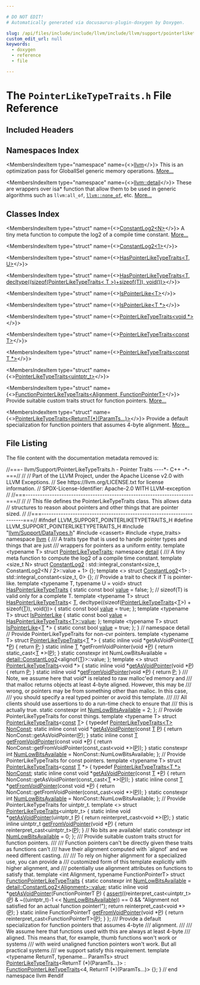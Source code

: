 ```yaml
---

# DO NOT EDIT!
# Automatically generated via docusaurus-plugin-doxygen by Doxygen.

slug: /api/files/include/include/llvm/include/llvm/support/pointerliketypetraits-h
custom_edit_url: null
keywords:
  - doxygen
  - reference
  - file

---
```





# The `PointerLikeTypeTraits.h` File Reference

<DoxygenPage pluginConfig={pluginConfig}>



## Included Headers

<IncludesList>
<IncludesListItem
  filePath="llvm/Support/DataTypes.h"
  permalink="/docs/api/files/include/include/llvm/include/llvm/support/datatypes-h"
  isLocal="true" />
<IncludesListItem
  filePath="cassert"
  permalink=""
  isLocal="false" />
<IncludesListItem
  filePath="type_traits"
  permalink=""
  isLocal="false" />
</IncludesList>

## Namespaces Index

<MembersIndex>

<MembersIndexItem
  type="namespace"
  name={<><a href="/docs/api/namespaces/llvm">llvm</a></>}>
This is an optimization pass for GlobalISel generic memory operations. <a href="/docs/api/namespaces/llvm/#details">More...</a>
</MembersIndexItem>

<MembersIndexItem
  type="namespace"
  name={<><a href="/docs/api/namespaces/llvm/detail">llvm::detail</a></>}>
These are wrappers over isa&#42; function that allow them to be used in generic algorithms such as <code>llvm:all&#95;of</code>, <code><a href="/docs/api/namespaces/llvm/#a7dc3069afa2ce5ea62ac2eb183e51c00">llvm::none&#95;of</a></code>, etc. <a href="/docs/api/namespaces/llvm/detail/#details">More...</a>
</MembersIndexItem>

</MembersIndex>

## Classes Index

<MembersIndex>

<MembersIndexItem
  type="struct"
  name={<><a href="/docs/api/structs/llvm/detail/constantlog2">ConstantLog2&lt;N&gt;</a></>}>
A tiny meta function to compute the log2 of a compile time constant. <a href="/docs/api/structs/llvm/detail/constantlog2/#details">More...</a>
</MembersIndexItem>

<MembersIndexItem
  type="struct"
  name={<><a href="/docs/api/structs/llvm/detail/constantlog2-3ca96e7e93740011919a0167fcb48bff">ConstantLog2&lt;1&gt;</a></>}>
</MembersIndexItem>

<MembersIndexItem
  type="struct"
  name={<><a href="/docs/api/structs/llvm/detail/haspointerliketypetraits">HasPointerLikeTypeTraits&lt;T, U&gt;</a></>}>
</MembersIndexItem>

<MembersIndexItem
  type="struct"
  name={<><a href="/docs/api/structs/llvm/detail/haspointerliketypetraits-78744ee905de12acdbd8d3ecf862b959">HasPointerLikeTypeTraits&lt;T, decltype((sizeof(PointerLikeTypeTraits&lt; T &gt;)+sizeof(T)), void())&gt;</a></>}>
</MembersIndexItem>

<MembersIndexItem
  type="struct"
  name={<><a href="/docs/api/structs/llvm/detail/ispointerlike">IsPointerLike&lt;T&gt;</a></>}>
</MembersIndexItem>

<MembersIndexItem
  type="struct"
  name={<><a href="/docs/api/structs/llvm/detail/ispointerlike-a02cb18a8810d5e02d244323d3975328">IsPointerLike&lt;T *&gt;</a></>}>
</MembersIndexItem>

<MembersIndexItem
  type="class"
  name="llvm::PointerLikeTypeTraits&lt; T * &gt;">
</MembersIndexItem>

<MembersIndexItem
  type="struct"
  name={<><a href="/docs/api/structs/llvm/pointerliketypetraits-b09efd7701e511f6cdfa719094e47819">PointerLikeTypeTraits&lt;void *&gt;</a></>}>
</MembersIndexItem>

<MembersIndexItem
  type="struct"
  name={<><a href="/docs/api/structs/llvm/pointerliketypetraits-1b62896d0ae34fe34d98a024d6ed95b3">PointerLikeTypeTraits&lt;const T&gt;</a></>}>
</MembersIndexItem>

<MembersIndexItem
  type="struct"
  name={<><a href="/docs/api/structs/llvm/pointerliketypetraits-ae636e9d374ae1cda83d0d0e556f735e">PointerLikeTypeTraits&lt;const T *&gt;</a></>}>
</MembersIndexItem>

<MembersIndexItem
  type="struct"
  name={<><a href="/docs/api/structs/llvm/pointerliketypetraits-45e3dd3037422cbe6875c07935cc6c23">PointerLikeTypeTraits&lt;uintptr_t&gt;</a></>}>
</MembersIndexItem>

<MembersIndexItem
  type="struct"
  name={<><a href="/docs/api/structs/llvm/functionpointerliketypetraits">FunctionPointerLikeTypeTraits&lt;Alignment, FunctionPointerT&gt;</a></>}>
Provide suitable custom traits struct for function pointers. <a href="/docs/api/structs/llvm/functionpointerliketypetraits/#details">More...</a>
</MembersIndexItem>

<MembersIndexItem
  type="struct"
  name={<><a href="/docs/api/structs/llvm/pointerliketypetraits-453c56941a508fa3befd79442e5b3c4b">PointerLikeTypeTraits&lt;ReturnT(*)(ParamTs...)&gt;</a></>}>
Provide a default specialization for function pointers that assumes 4-byte alignment. <a href="/docs/api/structs/llvm/pointerliketypetraits-453c56941a508fa3befd79442e5b3c4b/#details">More...</a>
</MembersIndexItem>

</MembersIndex>


## File Listing

The file content with the documentation metadata removed is:

<ProgramListing>

<Link id="l00001" /><CodeLine lineNumber="1"><span class="doxyHighlightComment">//===- llvm/Support/PointerLikeTypeTraits.h - Pointer Traits ----&#42;- C++ -&#42;-===//</span></CodeLine>
<Link id="l00002" /><CodeLine lineNumber="2"><span class="doxyHighlightComment">//</span></CodeLine>
<Link id="l00003" /><CodeLine lineNumber="3"><span class="doxyHighlightComment">// Part of the LLVM Project, under the Apache License v2.0 with LLVM Exceptions.</span></CodeLine>
<Link id="l00004" /><CodeLine lineNumber="4"><span class="doxyHighlightComment">// See https://llvm.org/LICENSE.txt for license information.</span></CodeLine>
<Link id="l00005" /><CodeLine lineNumber="5"><span class="doxyHighlightComment">// SPDX-License-Identifier: Apache-2.0 WITH LLVM-exception</span></CodeLine>
<Link id="l00006" /><CodeLine lineNumber="6"><span class="doxyHighlightComment">//</span></CodeLine>
<Link id="l00007" /><CodeLine lineNumber="7"><span class="doxyHighlightComment">//===----------------------------------------------------------------------===//</span></CodeLine>
<Link id="l00008" /><CodeLine lineNumber="8"><span class="doxyHighlightComment">//</span></CodeLine>
<Link id="l00009" /><CodeLine lineNumber="9"><span class="doxyHighlightComment">// This file defines the PointerLikeTypeTraits class.  This allows data</span></CodeLine>
<Link id="l00010" /><CodeLine lineNumber="10"><span class="doxyHighlightComment">// structures to reason about pointers and other things that are pointer sized.</span></CodeLine>
<Link id="l00011" /><CodeLine lineNumber="11"><span class="doxyHighlightComment">//</span></CodeLine>
<Link id="l00012" /><CodeLine lineNumber="12"><span class="doxyHighlightComment">//===----------------------------------------------------------------------===//</span></CodeLine>
<Link id="l00013" /><CodeLine lineNumber="13"></CodeLine>
<Link id="l00014" /><CodeLine lineNumber="14"><span class="doxyHighlightPreprocessor">#ifndef LLVM&#95;SUPPORT&#95;POINTERLIKETYPETRAITS&#95;H</span></CodeLine>
<Link id="l00015" /><CodeLine lineNumber="15"><span class="doxyHighlightPreprocessor">#define LLVM&#95;SUPPORT&#95;POINTERLIKETYPETRAITS&#95;H</span></CodeLine>
<Link id="l00016" /><CodeLine lineNumber="16"></CodeLine>
<Link id="l00017" /><CodeLine lineNumber="17"><span class="doxyHighlightPreprocessor">#include &quot;<a href="/docs/api/files/include/include/llvm/include/llvm/support/datatypes-h">llvm/Support/DataTypes.h</a>&quot;</span></CodeLine>
<Link id="l00018" /><CodeLine lineNumber="18"><span class="doxyHighlightPreprocessor">#include &lt;cassert&gt;</span></CodeLine>
<Link id="l00019" /><CodeLine lineNumber="19"><span class="doxyHighlightPreprocessor">#include &lt;type&#95;traits&gt;</span></CodeLine>
<Link id="l00020" /><CodeLine lineNumber="20"></CodeLine>
<Link id="l00021" /><CodeLine lineNumber="21"><span class="doxyHighlightKeyword">namespace </span><span class="doxyHighlight"><a href="/docs/api/namespaces/llvm">llvm</a> &#123;</span></CodeLine>
<Link id="l00022" /><CodeLine lineNumber="22"></CodeLine>
<Link id="l00023" /><CodeLine lineNumber="23"><span class="doxyHighlightComment">/// A traits type that is used to handle pointer types and things that are just</span></CodeLine>
<Link id="l00024" /><CodeLine lineNumber="24"><span class="doxyHighlightComment">/// wrappers for pointers as a uniform entity.</span></CodeLine>
<Link id="l00025" /><CodeLine lineNumber="25" lineLink="/docs/api/structs/llvm/pointerliketypetraits"><span class="doxyHighlightKeyword">template</span><span class="doxyHighlight"> &lt;</span><span class="doxyHighlightKeyword">typename</span><span class="doxyHighlight"> T&gt; </span><span class="doxyHighlightKeyword">struct </span><span class="doxyHighlight"><a href="/docs/api/structs/llvm/pointerliketypetraits">PointerLikeTypeTraits</a>;</span></CodeLine>
<Link id="l00026" /><CodeLine lineNumber="26"></CodeLine>
<Link id="l00027" /><CodeLine lineNumber="27"><span class="doxyHighlightKeyword">namespace </span><span class="doxyHighlight"><a href="/docs/api/namespaces/detail">detail</a> &#123;</span></CodeLine>
<Link id="l00028" /><CodeLine lineNumber="28"><span class="doxyHighlightComment">/// A tiny meta function to compute the log2 of a compile time constant.</span></CodeLine>
<Link id="l00029" /><CodeLine lineNumber="29"><span class="doxyHighlightKeyword">template</span><span class="doxyHighlight"> &lt;</span><span class="doxyHighlightKeywordType">size&#95;t</span><span class="doxyHighlight"> N&gt;</span></CodeLine>
<Link id="l00030" /><CodeLine lineNumber="30" lineLink="/docs/api/structs/llvm/detail/constantlog2"><span class="doxyHighlightKeyword">struct </span><span class="doxyHighlight"><a href="/docs/api/structs/llvm/detail/constantlog2">ConstantLog2</a></span></CodeLine>
<Link id="l00031" /><CodeLine lineNumber="31"><span class="doxyHighlight">    : std::integral&#95;constant&lt;size&#95;t, ConstantLog2&lt;N / 2&gt;::value + 1&gt; &#123;&#125;;</span></CodeLine>
<Link id="l00032" /><CodeLine lineNumber="32" lineLink="/docs/api/structs/llvm/detail/constantlog2-3ca96e7e93740011919a0167fcb48bff"><span class="doxyHighlightKeyword">template</span><span class="doxyHighlight"> &lt;&gt; </span><span class="doxyHighlightKeyword">struct </span><span class="doxyHighlight"><a href="/docs/api/structs/llvm/detail/constantlog2">ConstantLog2</a>&lt;1&gt; : std::integral&#95;constant&lt;size&#95;t, 0&gt; &#123;&#125;;</span></CodeLine>
<Link id="l00033" /><CodeLine lineNumber="33"></CodeLine>
<Link id="l00034" /><CodeLine lineNumber="34"><span class="doxyHighlightComment">// Provide a trait to check if T is pointer-like.</span></CodeLine>
<Link id="l00035" /><CodeLine lineNumber="35" lineLink="/docs/api/structs/llvm/detail/haspointerliketypetraits"><span class="doxyHighlightKeyword">template</span><span class="doxyHighlight"> &lt;</span><span class="doxyHighlightKeyword">typename</span><span class="doxyHighlight"> T, </span><span class="doxyHighlightKeyword">typename</span><span class="doxyHighlight"> U = </span><span class="doxyHighlightKeywordType">void</span><span class="doxyHighlight">&gt; </span><span class="doxyHighlightKeyword">struct </span><span class="doxyHighlight"><a href="/docs/api/structs/llvm/detail/haspointerliketypetraits">HasPointerLikeTypeTraits</a> &#123;</span></CodeLine>
<Link id="l00036" /><CodeLine lineNumber="36" lineLink="/docs/api/structs/llvm/detail/haspointerliketypetraits/#a4fca455d01118fc922b19a50160cc599"><span class="doxyHighlight">  </span><span class="doxyHighlightKeyword">static</span><span class="doxyHighlight"> </span><span class="doxyHighlightKeyword">const</span><span class="doxyHighlight"> </span><span class="doxyHighlightKeywordType">bool</span><span class="doxyHighlight"> <a href="/docs/api/structs/llvm/detail/haspointerliketypetraits/#a4fca455d01118fc922b19a50160cc599">value</a> = </span><span class="doxyHighlightKeyword">false</span><span class="doxyHighlight">;</span></CodeLine>
<Link id="l00037" /><CodeLine lineNumber="37"><span class="doxyHighlight">&#125;;</span></CodeLine>
<Link id="l00038" /><CodeLine lineNumber="38"></CodeLine>
<Link id="l00039" /><CodeLine lineNumber="39"><span class="doxyHighlightComment">// sizeof(T) is valid only for a complete T.</span></CodeLine>
<Link id="l00040" /><CodeLine lineNumber="40"><span class="doxyHighlightKeyword">template</span><span class="doxyHighlight"> &lt;</span><span class="doxyHighlightKeyword">typename</span><span class="doxyHighlight"> T&gt;</span></CodeLine>
<Link id="l00041" /><CodeLine lineNumber="41" lineLink="/docs/api/structs/llvm/detail/haspointerliketypetraits-78744ee905de12acdbd8d3ecf862b959"><span class="doxyHighlightKeyword">struct </span><span class="doxyHighlight"><a href="/docs/api/structs/llvm/detail/haspointerliketypetraits">HasPointerLikeTypeTraits</a>&lt;</span></CodeLine>
<Link id="l00042" /><CodeLine lineNumber="42"><span class="doxyHighlight">    <a href="/docs/api/files/lib/lib/target/lib/target/mips/mips16isellowering-cpp/#a0acb682b8260ab1c60b918599864e2e5">T</a>, decltype((sizeof(<a href="/docs/api/structs/llvm/pointerliketypetraits">PointerLikeTypeTraits</a>&lt;<a href="/docs/api/files/lib/lib/target/lib/target/mips/mips16isellowering-cpp/#a0acb682b8260ab1c60b918599864e2e5">T</a>&gt;) + sizeof(<a href="/docs/api/files/lib/lib/target/lib/target/mips/mips16isellowering-cpp/#a0acb682b8260ab1c60b918599864e2e5">T</a>)), void())&gt; &#123;</span></CodeLine>
<Link id="l00043" /><CodeLine lineNumber="43" lineLink="/docs/api/structs/llvm/detail/haspointerliketypetraits-78744ee905de12acdbd8d3ecf862b959/#ad6760cbff75f647818ea2259be94dc6c"><span class="doxyHighlight">  </span><span class="doxyHighlightKeyword">static</span><span class="doxyHighlight"> </span><span class="doxyHighlightKeyword">const</span><span class="doxyHighlight"> </span><span class="doxyHighlightKeywordType">bool</span><span class="doxyHighlight"> <a href="/docs/api/structs/llvm/detail/haspointerliketypetraits-78744ee905de12acdbd8d3ecf862b959/#ad6760cbff75f647818ea2259be94dc6c">value</a> = </span><span class="doxyHighlightKeyword">true</span><span class="doxyHighlight">;</span></CodeLine>
<Link id="l00044" /><CodeLine lineNumber="44"><span class="doxyHighlight">&#125;;</span></CodeLine>
<Link id="l00045" /><CodeLine lineNumber="45"></CodeLine>
<Link id="l00046" /><CodeLine lineNumber="46" lineLink="/docs/api/structs/llvm/detail/ispointerlike"><span class="doxyHighlightKeyword">template</span><span class="doxyHighlight"> &lt;</span><span class="doxyHighlightKeyword">typename</span><span class="doxyHighlight"> T&gt; </span><span class="doxyHighlightKeyword">struct </span><span class="doxyHighlight"><a href="/docs/api/structs/llvm/detail/ispointerlike">IsPointerLike</a> &#123;</span></CodeLine>
<Link id="l00047" /><CodeLine lineNumber="47" lineLink="/docs/api/structs/llvm/detail/ispointerlike/#a3f7018b47ce83162a63cb4b18e686a53"><span class="doxyHighlight">  </span><span class="doxyHighlightKeyword">static</span><span class="doxyHighlight"> </span><span class="doxyHighlightKeyword">const</span><span class="doxyHighlight"> </span><span class="doxyHighlightKeywordType">bool</span><span class="doxyHighlight"> <a href="/docs/api/structs/llvm/detail/ispointerlike/#a3f7018b47ce83162a63cb4b18e686a53">value</a> = <a href="/docs/api/structs/llvm/detail/haspointerliketypetraits/#a4fca455d01118fc922b19a50160cc599">HasPointerLikeTypeTraits&lt;T&gt;::value</a>;</span></CodeLine>
<Link id="l00048" /><CodeLine lineNumber="48"><span class="doxyHighlight">&#125;;</span></CodeLine>
<Link id="l00049" /><CodeLine lineNumber="49"></CodeLine>
<Link id="l00050" /><CodeLine lineNumber="50" lineLink="/docs/api/structs/llvm/detail/ispointerlike-a02cb18a8810d5e02d244323d3975328"><span class="doxyHighlightKeyword">template</span><span class="doxyHighlight"> &lt;</span><span class="doxyHighlightKeyword">typename</span><span class="doxyHighlight"> T&gt; </span><span class="doxyHighlightKeyword">struct </span><span class="doxyHighlight"><a href="/docs/api/structs/llvm/detail/ispointerlike">IsPointerLike</a>&lt;<a href="/docs/api/files/lib/lib/target/lib/target/mips/mips16isellowering-cpp/#a0acb682b8260ab1c60b918599864e2e5">T</a> &#42;&gt; &#123;</span></CodeLine>
<Link id="l00051" /><CodeLine lineNumber="51" lineLink="/docs/api/structs/llvm/detail/ispointerlike-a02cb18a8810d5e02d244323d3975328/#a764d32cef06300ac759fe1f0a5f0aae3"><span class="doxyHighlight">  </span><span class="doxyHighlightKeyword">static</span><span class="doxyHighlight"> </span><span class="doxyHighlightKeyword">const</span><span class="doxyHighlight"> </span><span class="doxyHighlightKeywordType">bool</span><span class="doxyHighlight"> <a href="/docs/api/structs/llvm/detail/ispointerlike-a02cb18a8810d5e02d244323d3975328/#a764d32cef06300ac759fe1f0a5f0aae3">value</a> = </span><span class="doxyHighlightKeyword">true</span><span class="doxyHighlight">;</span></CodeLine>
<Link id="l00052" /><CodeLine lineNumber="52"><span class="doxyHighlight">&#125;;</span></CodeLine>
<Link id="l00053" /><CodeLine lineNumber="53"><span class="doxyHighlight">&#125; </span><span class="doxyHighlightComment">// namespace detail</span></CodeLine>
<Link id="l00054" /><CodeLine lineNumber="54"></CodeLine>
<Link id="l00055" /><CodeLine lineNumber="55"><span class="doxyHighlightComment">// Provide PointerLikeTypeTraits for non-cvr pointers.</span></CodeLine>
<Link id="l00056" /><CodeLine lineNumber="56"><span class="doxyHighlightKeyword">template</span><span class="doxyHighlight"> &lt;</span><span class="doxyHighlightKeyword">typename</span><span class="doxyHighlight"> T&gt; </span><span class="doxyHighlightKeyword">struct </span><span class="doxyHighlight"><a href="/docs/api/structs/llvm/pointerliketypetraits">PointerLikeTypeTraits</a>&lt;<a href="/docs/api/files/lib/lib/target/lib/target/mips/mips16isellowering-cpp/#a0acb682b8260ab1c60b918599864e2e5">T</a> &#42;&gt; &#123;</span></CodeLine>
<Link id="l00057" /><CodeLine lineNumber="57"><span class="doxyHighlight">  </span><span class="doxyHighlightKeyword">static</span><span class="doxyHighlight"> </span><span class="doxyHighlightKeyword">inline</span><span class="doxyHighlight"> </span><span class="doxyHighlightKeywordType">void</span><span class="doxyHighlight"> &#42;getAsVoidPointer(<a href="/docs/api/files/lib/lib/target/lib/target/mips/mips16isellowering-cpp/#a0acb682b8260ab1c60b918599864e2e5">T</a> &#42;<a href="/docs/api/files/lib/lib/option/option-cpp/#a04665169063c8ca1f2ea96c27fc7c2b2">P</a>) &#123; </span><span class="doxyHighlightKeywordFlow">return</span><span class="doxyHighlight"> <a href="/docs/api/files/lib/lib/option/option-cpp/#a04665169063c8ca1f2ea96c27fc7c2b2">P</a>; &#125;</span></CodeLine>
<Link id="l00058" /><CodeLine lineNumber="58"><span class="doxyHighlight">  </span><span class="doxyHighlightKeyword">static</span><span class="doxyHighlight"> </span><span class="doxyHighlightKeyword">inline</span><span class="doxyHighlight"> <a href="/docs/api/files/lib/lib/target/lib/target/mips/mips16isellowering-cpp/#a0acb682b8260ab1c60b918599864e2e5">T</a> &#42;getFromVoidPointer(</span><span class="doxyHighlightKeywordType">void</span><span class="doxyHighlight"> &#42;<a href="/docs/api/files/lib/lib/option/option-cpp/#a04665169063c8ca1f2ea96c27fc7c2b2">P</a>) &#123; </span><span class="doxyHighlightKeywordFlow">return</span><span class="doxyHighlight"> </span><span class="doxyHighlightKeyword">static&#95;cast&lt;</span><span class="doxyHighlight"><a href="/docs/api/files/lib/lib/target/lib/target/mips/mips16isellowering-cpp/#a0acb682b8260ab1c60b918599864e2e5">T</a> &#42;</span><span class="doxyHighlightKeyword">&gt;</span><span class="doxyHighlight">(<a href="/docs/api/files/lib/lib/option/option-cpp/#a04665169063c8ca1f2ea96c27fc7c2b2">P</a>); &#125;</span></CodeLine>
<Link id="l00059" /><CodeLine lineNumber="59"></CodeLine>
<Link id="l00060" /><CodeLine lineNumber="60"><span class="doxyHighlight">  </span><span class="doxyHighlightKeyword">static</span><span class="doxyHighlight"> </span><span class="doxyHighlightKeyword">constexpr</span><span class="doxyHighlight"> </span><span class="doxyHighlightKeywordType">int</span><span class="doxyHighlight"> NumLowBitsAvailable =</span></CodeLine>
<Link id="l00061" /><CodeLine lineNumber="61"><span class="doxyHighlight">      <a href="/docs/api/structs/llvm/detail/constantlog2">detail::ConstantLog2</a>&lt;</span><span class="doxyHighlightKeyword">alignof</span><span class="doxyHighlight">(<a href="/docs/api/files/lib/lib/target/lib/target/mips/mips16isellowering-cpp/#a0acb682b8260ab1c60b918599864e2e5">T</a>)&gt;::value;</span></CodeLine>
<Link id="l00062" /><CodeLine lineNumber="62"><span class="doxyHighlight">&#125;;</span></CodeLine>
<Link id="l00063" /><CodeLine lineNumber="63"></CodeLine>
<Link id="l00064" /><CodeLine lineNumber="64" lineLink="/docs/api/structs/llvm/pointerliketypetraits-b09efd7701e511f6cdfa719094e47819"><span class="doxyHighlightKeyword">template</span><span class="doxyHighlight"> &lt;&gt; </span><span class="doxyHighlightKeyword">struct </span><span class="doxyHighlight"><a href="/docs/api/structs/llvm/pointerliketypetraits">PointerLikeTypeTraits</a>&lt;void &#42;&gt; &#123;</span></CodeLine>
<Link id="l00065" /><CodeLine lineNumber="65" lineLink="/docs/api/structs/llvm/pointerliketypetraits-b09efd7701e511f6cdfa719094e47819/#ad50c87c06be5a820b2ddb8ea08e6e252"><span class="doxyHighlight">  </span><span class="doxyHighlightKeyword">static</span><span class="doxyHighlight"> </span><span class="doxyHighlightKeyword">inline</span><span class="doxyHighlight"> </span><span class="doxyHighlightKeywordType">void</span><span class="doxyHighlight"> &#42;<a href="/docs/api/structs/llvm/pointerliketypetraits-b09efd7701e511f6cdfa719094e47819/#ad50c87c06be5a820b2ddb8ea08e6e252">getAsVoidPointer</a>(</span><span class="doxyHighlightKeywordType">void</span><span class="doxyHighlight"> &#42;<a href="/docs/api/files/lib/lib/option/option-cpp/#a04665169063c8ca1f2ea96c27fc7c2b2">P</a>) &#123; </span><span class="doxyHighlightKeywordFlow">return</span><span class="doxyHighlight"> <a href="/docs/api/files/lib/lib/option/option-cpp/#a04665169063c8ca1f2ea96c27fc7c2b2">P</a>; &#125;</span></CodeLine>
<Link id="l00066" /><CodeLine lineNumber="66" lineLink="/docs/api/structs/llvm/pointerliketypetraits-b09efd7701e511f6cdfa719094e47819/#aa8f59357f79ee41007d22a43c4195e96"><span class="doxyHighlight">  </span><span class="doxyHighlightKeyword">static</span><span class="doxyHighlight"> </span><span class="doxyHighlightKeyword">inline</span><span class="doxyHighlight"> </span><span class="doxyHighlightKeywordType">void</span><span class="doxyHighlight"> &#42;<a href="/docs/api/structs/llvm/pointerliketypetraits-b09efd7701e511f6cdfa719094e47819/#aa8f59357f79ee41007d22a43c4195e96">getFromVoidPointer</a>(</span><span class="doxyHighlightKeywordType">void</span><span class="doxyHighlight"> &#42;<a href="/docs/api/files/lib/lib/option/option-cpp/#a04665169063c8ca1f2ea96c27fc7c2b2">P</a>) &#123; </span><span class="doxyHighlightKeywordFlow">return</span><span class="doxyHighlight"> <a href="/docs/api/files/lib/lib/option/option-cpp/#a04665169063c8ca1f2ea96c27fc7c2b2">P</a>; &#125;</span></CodeLine>
<Link id="l00067" /><CodeLine lineNumber="67"></CodeLine>
<Link id="l00068" /><CodeLine lineNumber="68"><span class="doxyHighlightComment">  /// Note, we assume here that void&#42; is related to raw malloc&#39;ed memory and</span></CodeLine>
<Link id="l00069" /><CodeLine lineNumber="69"><span class="doxyHighlightComment">  /// that malloc returns objects at least 4-byte aligned. However, this may be</span></CodeLine>
<Link id="l00070" /><CodeLine lineNumber="70"><span class="doxyHighlightComment">  /// wrong, or pointers may be from something other than malloc. In this case,</span></CodeLine>
<Link id="l00071" /><CodeLine lineNumber="71"><span class="doxyHighlightComment">  /// you should specify a real typed pointer or avoid this template.</span></CodeLine>
<Link id="l00072" /><CodeLine lineNumber="72"><span class="doxyHighlightComment">  ///</span></CodeLine>
<Link id="l00073" /><CodeLine lineNumber="73"><span class="doxyHighlightComment">  /// All clients should use assertions to do a run-time check to ensure that</span></CodeLine>
<Link id="l00074" /><CodeLine lineNumber="74"><span class="doxyHighlightComment">  /// this is actually true.</span></CodeLine>
<Link id="l00075" /><CodeLine lineNumber="75" lineLink="/docs/api/structs/llvm/pointerliketypetraits-b09efd7701e511f6cdfa719094e47819/#af27fea0eb47fdcbf98bff1c8c8ba92de"><span class="doxyHighlight">  </span><span class="doxyHighlightKeyword">static</span><span class="doxyHighlight"> </span><span class="doxyHighlightKeyword">constexpr</span><span class="doxyHighlight"> </span><span class="doxyHighlightKeywordType">int</span><span class="doxyHighlight"> <a href="/docs/api/structs/llvm/pointerliketypetraits-b09efd7701e511f6cdfa719094e47819/#af27fea0eb47fdcbf98bff1c8c8ba92de">NumLowBitsAvailable</a> = 2;</span></CodeLine>
<Link id="l00076" /><CodeLine lineNumber="76"><span class="doxyHighlight">&#125;;</span></CodeLine>
<Link id="l00077" /><CodeLine lineNumber="77"></CodeLine>
<Link id="l00078" /><CodeLine lineNumber="78"><span class="doxyHighlightComment">// Provide PointerLikeTypeTraits for const things.</span></CodeLine>
<Link id="l00079" /><CodeLine lineNumber="79" lineLink="/docs/api/structs/llvm/pointerliketypetraits-1b62896d0ae34fe34d98a024d6ed95b3"><span class="doxyHighlightKeyword">template</span><span class="doxyHighlight"> &lt;</span><span class="doxyHighlightKeyword">typename</span><span class="doxyHighlight"> T&gt; </span><span class="doxyHighlightKeyword">struct </span><span class="doxyHighlight"><a href="/docs/api/structs/llvm/pointerliketypetraits">PointerLikeTypeTraits</a>&lt;<a href="/docs/api/files/lib/lib/target/lib/target/aarch64/aarch64promoteconstant-cpp/#a90f8350fecae261c25be85d38b451bff">const</a> <a href="/docs/api/files/lib/lib/target/lib/target/mips/mips16isellowering-cpp/#a0acb682b8260ab1c60b918599864e2e5">T</a>&gt; &#123;</span></CodeLine>
<Link id="l00080" /><CodeLine lineNumber="80" lineLink="/docs/api/structs/llvm/pointerliketypetraits-1b62896d0ae34fe34d98a024d6ed95b3/#a4bb471dbe2df72dceca1eb96dc807855"><span class="doxyHighlight">  </span><span class="doxyHighlightKeyword">typedef</span><span class="doxyHighlight"> <a href="/docs/api/structs/llvm/pointerliketypetraits">PointerLikeTypeTraits&lt;T&gt;</a> <a href="/docs/api/structs/llvm/pointerliketypetraits-1b62896d0ae34fe34d98a024d6ed95b3/#a4bb471dbe2df72dceca1eb96dc807855">NonConst</a>;</span></CodeLine>
<Link id="l00081" /><CodeLine lineNumber="81"></CodeLine>
<Link id="l00082" /><CodeLine lineNumber="82" lineLink="/docs/api/structs/llvm/pointerliketypetraits-1b62896d0ae34fe34d98a024d6ed95b3/#a36113b06f829b14afd9c625e6a287775"><span class="doxyHighlight">  </span><span class="doxyHighlightKeyword">static</span><span class="doxyHighlight"> </span><span class="doxyHighlightKeyword">inline</span><span class="doxyHighlight"> </span><span class="doxyHighlightKeyword">const</span><span class="doxyHighlight"> </span><span class="doxyHighlightKeywordType">void</span><span class="doxyHighlight"> &#42;<a href="/docs/api/structs/llvm/pointerliketypetraits-1b62896d0ae34fe34d98a024d6ed95b3/#a36113b06f829b14afd9c625e6a287775">getAsVoidPointer</a>(</span><span class="doxyHighlightKeyword">const</span><span class="doxyHighlight"> <a href="/docs/api/files/lib/lib/target/lib/target/mips/mips16isellowering-cpp/#a0acb682b8260ab1c60b918599864e2e5">T</a> <a href="/docs/api/files/lib/lib/option/option-cpp/#a04665169063c8ca1f2ea96c27fc7c2b2">P</a>) &#123;</span></CodeLine>
<Link id="l00083" /><CodeLine lineNumber="83"><span class="doxyHighlight">    </span><span class="doxyHighlightKeywordFlow">return</span><span class="doxyHighlight"> NonConst::getAsVoidPointer(<a href="/docs/api/files/lib/lib/option/option-cpp/#a04665169063c8ca1f2ea96c27fc7c2b2">P</a>);</span></CodeLine>
<Link id="l00084" /><CodeLine lineNumber="84"><span class="doxyHighlight">  &#125;</span></CodeLine>
<Link id="l00085" /><CodeLine lineNumber="85" lineLink="/docs/api/structs/llvm/pointerliketypetraits-1b62896d0ae34fe34d98a024d6ed95b3/#a674bb1550943a33a1a55f8140eecf5a8"><span class="doxyHighlight">  </span><span class="doxyHighlightKeyword">static</span><span class="doxyHighlight"> </span><span class="doxyHighlightKeyword">inline</span><span class="doxyHighlight"> </span><span class="doxyHighlightKeyword">const</span><span class="doxyHighlight"> <a href="/docs/api/files/lib/lib/target/lib/target/mips/mips16isellowering-cpp/#a0acb682b8260ab1c60b918599864e2e5">T</a> <a href="/docs/api/structs/llvm/pointerliketypetraits-1b62896d0ae34fe34d98a024d6ed95b3/#a674bb1550943a33a1a55f8140eecf5a8">getFromVoidPointer</a>(</span><span class="doxyHighlightKeyword">const</span><span class="doxyHighlight"> </span><span class="doxyHighlightKeywordType">void</span><span class="doxyHighlight"> &#42;<a href="/docs/api/files/lib/lib/option/option-cpp/#a04665169063c8ca1f2ea96c27fc7c2b2">P</a>) &#123;</span></CodeLine>
<Link id="l00086" /><CodeLine lineNumber="86"><span class="doxyHighlight">    </span><span class="doxyHighlightKeywordFlow">return</span><span class="doxyHighlight"> NonConst::getFromVoidPointer(</span><span class="doxyHighlightKeyword">const&#95;cast&lt;</span><span class="doxyHighlightKeywordType">void</span><span class="doxyHighlight"> &#42;</span><span class="doxyHighlightKeyword">&gt;</span><span class="doxyHighlight">(<a href="/docs/api/files/lib/lib/option/option-cpp/#a04665169063c8ca1f2ea96c27fc7c2b2">P</a>));</span></CodeLine>
<Link id="l00087" /><CodeLine lineNumber="87"><span class="doxyHighlight">  &#125;</span></CodeLine>
<Link id="l00088" /><CodeLine lineNumber="88" lineLink="/docs/api/structs/llvm/pointerliketypetraits-1b62896d0ae34fe34d98a024d6ed95b3/#a17340f7559319c2c9cafc04e1fdb8aa3"><span class="doxyHighlight">  </span><span class="doxyHighlightKeyword">static</span><span class="doxyHighlight"> </span><span class="doxyHighlightKeyword">constexpr</span><span class="doxyHighlight"> </span><span class="doxyHighlightKeywordType">int</span><span class="doxyHighlight"> <a href="/docs/api/structs/llvm/pointerliketypetraits-1b62896d0ae34fe34d98a024d6ed95b3/#a17340f7559319c2c9cafc04e1fdb8aa3">NumLowBitsAvailable</a> = NonConst::NumLowBitsAvailable;</span></CodeLine>
<Link id="l00089" /><CodeLine lineNumber="89"><span class="doxyHighlight">&#125;;</span></CodeLine>
<Link id="l00090" /><CodeLine lineNumber="90"></CodeLine>
<Link id="l00091" /><CodeLine lineNumber="91"><span class="doxyHighlightComment">// Provide PointerLikeTypeTraits for const pointers.</span></CodeLine>
<Link id="l00092" /><CodeLine lineNumber="92" lineLink="/docs/api/structs/llvm/pointerliketypetraits-ae636e9d374ae1cda83d0d0e556f735e"><span class="doxyHighlightKeyword">template</span><span class="doxyHighlight"> &lt;</span><span class="doxyHighlightKeyword">typename</span><span class="doxyHighlight"> T&gt; </span><span class="doxyHighlightKeyword">struct </span><span class="doxyHighlight"><a href="/docs/api/structs/llvm/pointerliketypetraits">PointerLikeTypeTraits</a>&lt;<a href="/docs/api/files/lib/lib/target/lib/target/aarch64/aarch64promoteconstant-cpp/#a90f8350fecae261c25be85d38b451bff">const</a> <a href="/docs/api/files/lib/lib/target/lib/target/mips/mips16isellowering-cpp/#a0acb682b8260ab1c60b918599864e2e5">T</a> &#42;&gt; &#123;</span></CodeLine>
<Link id="l00093" /><CodeLine lineNumber="93" lineLink="/docs/api/structs/llvm/pointerliketypetraits-ae636e9d374ae1cda83d0d0e556f735e/#ad0b68d11de03061f9a71fbac3befd157"><span class="doxyHighlight">  </span><span class="doxyHighlightKeyword">typedef</span><span class="doxyHighlight"> <a href="/docs/api/structs/llvm/pointerliketypetraits">PointerLikeTypeTraits&lt;T &#42;&gt;</a> <a href="/docs/api/structs/llvm/pointerliketypetraits-ae636e9d374ae1cda83d0d0e556f735e/#ad0b68d11de03061f9a71fbac3befd157">NonConst</a>;</span></CodeLine>
<Link id="l00094" /><CodeLine lineNumber="94"></CodeLine>
<Link id="l00095" /><CodeLine lineNumber="95" lineLink="/docs/api/structs/llvm/pointerliketypetraits-ae636e9d374ae1cda83d0d0e556f735e/#ac235c4086ba59ef5f8231e2e33d1c02e"><span class="doxyHighlight">  </span><span class="doxyHighlightKeyword">static</span><span class="doxyHighlight"> </span><span class="doxyHighlightKeyword">inline</span><span class="doxyHighlight"> </span><span class="doxyHighlightKeyword">const</span><span class="doxyHighlight"> </span><span class="doxyHighlightKeywordType">void</span><span class="doxyHighlight"> &#42;<a href="/docs/api/structs/llvm/pointerliketypetraits-ae636e9d374ae1cda83d0d0e556f735e/#ac235c4086ba59ef5f8231e2e33d1c02e">getAsVoidPointer</a>(</span><span class="doxyHighlightKeyword">const</span><span class="doxyHighlight"> <a href="/docs/api/files/lib/lib/target/lib/target/mips/mips16isellowering-cpp/#a0acb682b8260ab1c60b918599864e2e5">T</a> &#42;<a href="/docs/api/files/lib/lib/option/option-cpp/#a04665169063c8ca1f2ea96c27fc7c2b2">P</a>) &#123;</span></CodeLine>
<Link id="l00096" /><CodeLine lineNumber="96"><span class="doxyHighlight">    </span><span class="doxyHighlightKeywordFlow">return</span><span class="doxyHighlight"> NonConst::getAsVoidPointer(</span><span class="doxyHighlightKeyword">const&#95;cast&lt;</span><span class="doxyHighlight"><a href="/docs/api/files/lib/lib/target/lib/target/mips/mips16isellowering-cpp/#a0acb682b8260ab1c60b918599864e2e5">T</a> &#42;</span><span class="doxyHighlightKeyword">&gt;</span><span class="doxyHighlight">(<a href="/docs/api/files/lib/lib/option/option-cpp/#a04665169063c8ca1f2ea96c27fc7c2b2">P</a>));</span></CodeLine>
<Link id="l00097" /><CodeLine lineNumber="97"><span class="doxyHighlight">  &#125;</span></CodeLine>
<Link id="l00098" /><CodeLine lineNumber="98" lineLink="/docs/api/structs/llvm/pointerliketypetraits-ae636e9d374ae1cda83d0d0e556f735e/#a2ca803455951b237c45b68ce1b4a9145"><span class="doxyHighlight">  </span><span class="doxyHighlightKeyword">static</span><span class="doxyHighlight"> </span><span class="doxyHighlightKeyword">inline</span><span class="doxyHighlight"> </span><span class="doxyHighlightKeyword">const</span><span class="doxyHighlight"> <a href="/docs/api/files/lib/lib/target/lib/target/mips/mips16isellowering-cpp/#a0acb682b8260ab1c60b918599864e2e5">T</a> &#42;<a href="/docs/api/structs/llvm/pointerliketypetraits-ae636e9d374ae1cda83d0d0e556f735e/#a2ca803455951b237c45b68ce1b4a9145">getFromVoidPointer</a>(</span><span class="doxyHighlightKeyword">const</span><span class="doxyHighlight"> </span><span class="doxyHighlightKeywordType">void</span><span class="doxyHighlight"> &#42;<a href="/docs/api/files/lib/lib/option/option-cpp/#a04665169063c8ca1f2ea96c27fc7c2b2">P</a>) &#123;</span></CodeLine>
<Link id="l00099" /><CodeLine lineNumber="99"><span class="doxyHighlight">    </span><span class="doxyHighlightKeywordFlow">return</span><span class="doxyHighlight"> NonConst::getFromVoidPointer(</span><span class="doxyHighlightKeyword">const&#95;cast&lt;</span><span class="doxyHighlightKeywordType">void</span><span class="doxyHighlight"> &#42;</span><span class="doxyHighlightKeyword">&gt;</span><span class="doxyHighlight">(<a href="/docs/api/files/lib/lib/option/option-cpp/#a04665169063c8ca1f2ea96c27fc7c2b2">P</a>));</span></CodeLine>
<Link id="l00100" /><CodeLine lineNumber="100"><span class="doxyHighlight">  &#125;</span></CodeLine>
<Link id="l00101" /><CodeLine lineNumber="101" lineLink="/docs/api/structs/llvm/pointerliketypetraits-ae636e9d374ae1cda83d0d0e556f735e/#aba291e1008884c2694127626327494d4"><span class="doxyHighlight">  </span><span class="doxyHighlightKeyword">static</span><span class="doxyHighlight"> </span><span class="doxyHighlightKeyword">constexpr</span><span class="doxyHighlight"> </span><span class="doxyHighlightKeywordType">int</span><span class="doxyHighlight"> <a href="/docs/api/structs/llvm/pointerliketypetraits-ae636e9d374ae1cda83d0d0e556f735e/#aba291e1008884c2694127626327494d4">NumLowBitsAvailable</a> = NonConst::NumLowBitsAvailable;</span></CodeLine>
<Link id="l00102" /><CodeLine lineNumber="102"><span class="doxyHighlight">&#125;;</span></CodeLine>
<Link id="l00103" /><CodeLine lineNumber="103"></CodeLine>
<Link id="l00104" /><CodeLine lineNumber="104"><span class="doxyHighlightComment">// Provide PointerLikeTypeTraits for uintptr&#95;t.</span></CodeLine>
<Link id="l00105" /><CodeLine lineNumber="105" lineLink="/docs/api/structs/llvm/pointerliketypetraits-45e3dd3037422cbe6875c07935cc6c23"><span class="doxyHighlightKeyword">template</span><span class="doxyHighlight"> &lt;&gt; </span><span class="doxyHighlightKeyword">struct </span><span class="doxyHighlight"><a href="/docs/api/structs/llvm/pointerliketypetraits">PointerLikeTypeTraits</a>&lt;uintptr&#95;t&gt; &#123;</span></CodeLine>
<Link id="l00106" /><CodeLine lineNumber="106" lineLink="/docs/api/structs/llvm/pointerliketypetraits-45e3dd3037422cbe6875c07935cc6c23/#a660c8bde4dba4715c11262030a8afcb8"><span class="doxyHighlight">  </span><span class="doxyHighlightKeyword">static</span><span class="doxyHighlight"> </span><span class="doxyHighlightKeyword">inline</span><span class="doxyHighlight"> </span><span class="doxyHighlightKeywordType">void</span><span class="doxyHighlight"> &#42;<a href="/docs/api/structs/llvm/pointerliketypetraits-45e3dd3037422cbe6875c07935cc6c23/#a660c8bde4dba4715c11262030a8afcb8">getAsVoidPointer</a>(uintptr&#95;t <a href="/docs/api/files/lib/lib/option/option-cpp/#a04665169063c8ca1f2ea96c27fc7c2b2">P</a>) &#123;</span></CodeLine>
<Link id="l00107" /><CodeLine lineNumber="107"><span class="doxyHighlight">    </span><span class="doxyHighlightKeywordFlow">return</span><span class="doxyHighlight"> </span><span class="doxyHighlightKeyword">reinterpret&#95;cast&lt;</span><span class="doxyHighlightKeywordType">void</span><span class="doxyHighlight"> &#42;</span><span class="doxyHighlightKeyword">&gt;</span><span class="doxyHighlight">(<a href="/docs/api/files/lib/lib/option/option-cpp/#a04665169063c8ca1f2ea96c27fc7c2b2">P</a>);</span></CodeLine>
<Link id="l00108" /><CodeLine lineNumber="108"><span class="doxyHighlight">  &#125;</span></CodeLine>
<Link id="l00109" /><CodeLine lineNumber="109" lineLink="/docs/api/structs/llvm/pointerliketypetraits-45e3dd3037422cbe6875c07935cc6c23/#a85df1bc5813fb884a85b45063891a335"><span class="doxyHighlight">  </span><span class="doxyHighlightKeyword">static</span><span class="doxyHighlight"> </span><span class="doxyHighlightKeyword">inline</span><span class="doxyHighlight"> uintptr&#95;t <a href="/docs/api/structs/llvm/pointerliketypetraits-45e3dd3037422cbe6875c07935cc6c23/#a85df1bc5813fb884a85b45063891a335">getFromVoidPointer</a>(</span><span class="doxyHighlightKeywordType">void</span><span class="doxyHighlight"> &#42;<a href="/docs/api/files/lib/lib/option/option-cpp/#a04665169063c8ca1f2ea96c27fc7c2b2">P</a>) &#123;</span></CodeLine>
<Link id="l00110" /><CodeLine lineNumber="110"><span class="doxyHighlight">    </span><span class="doxyHighlightKeywordFlow">return</span><span class="doxyHighlight"> </span><span class="doxyHighlightKeyword">reinterpret&#95;cast&lt;</span><span class="doxyHighlight">uintptr&#95;t</span><span class="doxyHighlightKeyword">&gt;</span><span class="doxyHighlight">(<a href="/docs/api/files/lib/lib/option/option-cpp/#a04665169063c8ca1f2ea96c27fc7c2b2">P</a>);</span></CodeLine>
<Link id="l00111" /><CodeLine lineNumber="111"><span class="doxyHighlight">  &#125;</span></CodeLine>
<Link id="l00112" /><CodeLine lineNumber="112"><span class="doxyHighlight">  </span><span class="doxyHighlightComment">// No bits are available!</span></CodeLine>
<Link id="l00113" /><CodeLine lineNumber="113" lineLink="/docs/api/structs/llvm/pointerliketypetraits-45e3dd3037422cbe6875c07935cc6c23/#a4778680b9ca5c4e0cfe02eda02643d6e"><span class="doxyHighlight">  </span><span class="doxyHighlightKeyword">static</span><span class="doxyHighlight"> </span><span class="doxyHighlightKeyword">constexpr</span><span class="doxyHighlight"> </span><span class="doxyHighlightKeywordType">int</span><span class="doxyHighlight"> <a href="/docs/api/structs/llvm/pointerliketypetraits-45e3dd3037422cbe6875c07935cc6c23/#a4778680b9ca5c4e0cfe02eda02643d6e">NumLowBitsAvailable</a> = 0;</span></CodeLine>
<Link id="l00114" /><CodeLine lineNumber="114"><span class="doxyHighlight">&#125;;</span></CodeLine>
<Link id="l00115" /><CodeLine lineNumber="115"></CodeLine>
<Link id="l00116" /><CodeLine lineNumber="116"><span class="doxyHighlightComment">/// Provide suitable custom traits struct for function pointers.</span></CodeLine>
<Link id="l00117" /><CodeLine lineNumber="117"><span class="doxyHighlightComment">///</span></CodeLine>
<Link id="l00118" /><CodeLine lineNumber="118"><span class="doxyHighlightComment">/// Function pointers can&#39;t be directly given these traits as functions can&#39;t</span></CodeLine>
<Link id="l00119" /><CodeLine lineNumber="119"><span class="doxyHighlightComment">/// have their alignment computed with &#96;alignof&#96; and we need different casting.</span></CodeLine>
<Link id="l00120" /><CodeLine lineNumber="120"><span class="doxyHighlightComment">///</span></CodeLine>
<Link id="l00121" /><CodeLine lineNumber="121"><span class="doxyHighlightComment">/// To rely on higher alignment for a specialized use, you can provide a</span></CodeLine>
<Link id="l00122" /><CodeLine lineNumber="122"><span class="doxyHighlightComment">/// customized form of this template explicitly with higher alignment, and</span></CodeLine>
<Link id="l00123" /><CodeLine lineNumber="123"><span class="doxyHighlightComment">/// potentially use alignment attributes on functions to satisfy that.</span></CodeLine>
<Link id="l00124" /><CodeLine lineNumber="124"><span class="doxyHighlightKeyword">template</span><span class="doxyHighlight"> &lt;</span><span class="doxyHighlightKeywordType">int</span><span class="doxyHighlight"> Alignment, </span><span class="doxyHighlightKeyword">typename</span><span class="doxyHighlight"> FunctionPo</span><span class="doxyHighlightKeywordType">int</span><span class="doxyHighlight">erT&gt;</span></CodeLine>
<Link id="l00125" /><CodeLine lineNumber="125" lineLink="/docs/api/structs/llvm/functionpointerliketypetraits"><span class="doxyHighlightKeyword">struct </span><span class="doxyHighlight"><a href="/docs/api/structs/llvm/functionpointerliketypetraits">FunctionPointerLikeTypeTraits</a> &#123;</span></CodeLine>
<Link id="l00126" /><CodeLine lineNumber="126" lineLink="/docs/api/structs/llvm/functionpointerliketypetraits/#a9270de90d202ecf2e3c2b99d4888eed3"><span class="doxyHighlight">  </span><span class="doxyHighlightKeyword">static</span><span class="doxyHighlight"> </span><span class="doxyHighlightKeyword">constexpr</span><span class="doxyHighlight"> </span><span class="doxyHighlightKeywordType">int</span><span class="doxyHighlight"> <a href="/docs/api/structs/llvm/functionpointerliketypetraits/#a9270de90d202ecf2e3c2b99d4888eed3">NumLowBitsAvailable</a> =</span></CodeLine>
<Link id="l00127" /><CodeLine lineNumber="127"><span class="doxyHighlight">      <a href="/docs/api/structs/llvm/detail/constantlog2">detail::ConstantLog2&lt;Alignment&gt;::value</a>;</span></CodeLine>
<Link id="l00128" /><CodeLine lineNumber="128" lineLink="/docs/api/structs/llvm/functionpointerliketypetraits/#ae588adf5b3cc5cf13935d184f362665e"><span class="doxyHighlight">  </span><span class="doxyHighlightKeyword">static</span><span class="doxyHighlight"> </span><span class="doxyHighlightKeyword">inline</span><span class="doxyHighlight"> </span><span class="doxyHighlightKeywordType">void</span><span class="doxyHighlight"> &#42;<a href="/docs/api/structs/llvm/functionpointerliketypetraits/#ae588adf5b3cc5cf13935d184f362665e">getAsVoidPointer</a>(FunctionPointerT <a href="/docs/api/files/lib/lib/option/option-cpp/#a04665169063c8ca1f2ea96c27fc7c2b2">P</a>) &#123;</span></CodeLine>
<Link id="l00129" /><CodeLine lineNumber="129"><span class="doxyHighlight">    <a href="/docs/api/files/lib/lib/target/lib/target/amdgpu/silowercontrolflow-cpp/#a4868c5d81c5ccc98c47aeab6244346a0">assert</a>((</span><span class="doxyHighlightKeyword">reinterpret&#95;cast&lt;</span><span class="doxyHighlight">uintptr&#95;t</span><span class="doxyHighlightKeyword">&gt;</span><span class="doxyHighlight">(<a href="/docs/api/files/lib/lib/option/option-cpp/#a04665169063c8ca1f2ea96c27fc7c2b2">P</a>) &amp;</span></CodeLine>
<Link id="l00130" /><CodeLine lineNumber="130"><span class="doxyHighlight">            ~((uintptr&#95;t)-1 &lt;&lt; <a href="/docs/api/structs/llvm/functionpointerliketypetraits/#a9270de90d202ecf2e3c2b99d4888eed3">NumLowBitsAvailable</a>)) == 0 &amp;&amp;</span></CodeLine>
<Link id="l00131" /><CodeLine lineNumber="131"><span class="doxyHighlight">           </span><span class="doxyHighlightStringLiteral">&quot;Alignment not satisfied for an actual function pointer!&quot;</span><span class="doxyHighlight">);</span></CodeLine>
<Link id="l00132" /><CodeLine lineNumber="132"><span class="doxyHighlight">    </span><span class="doxyHighlightKeywordFlow">return</span><span class="doxyHighlight"> </span><span class="doxyHighlightKeyword">reinterpret&#95;cast&lt;</span><span class="doxyHighlightKeywordType">void</span><span class="doxyHighlight"> &#42;</span><span class="doxyHighlightKeyword">&gt;</span><span class="doxyHighlight">(<a href="/docs/api/files/lib/lib/option/option-cpp/#a04665169063c8ca1f2ea96c27fc7c2b2">P</a>);</span></CodeLine>
<Link id="l00133" /><CodeLine lineNumber="133"><span class="doxyHighlight">  &#125;</span></CodeLine>
<Link id="l00134" /><CodeLine lineNumber="134" lineLink="/docs/api/structs/llvm/functionpointerliketypetraits/#ad53d1471afacf1b381c0cb3f5192251b"><span class="doxyHighlight">  </span><span class="doxyHighlightKeyword">static</span><span class="doxyHighlight"> </span><span class="doxyHighlightKeyword">inline</span><span class="doxyHighlight"> FunctionPointerT <a href="/docs/api/structs/llvm/functionpointerliketypetraits/#ad53d1471afacf1b381c0cb3f5192251b">getFromVoidPointer</a>(</span><span class="doxyHighlightKeywordType">void</span><span class="doxyHighlight"> &#42;<a href="/docs/api/files/lib/lib/option/option-cpp/#a04665169063c8ca1f2ea96c27fc7c2b2">P</a>) &#123;</span></CodeLine>
<Link id="l00135" /><CodeLine lineNumber="135"><span class="doxyHighlight">    </span><span class="doxyHighlightKeywordFlow">return</span><span class="doxyHighlight"> </span><span class="doxyHighlightKeyword">reinterpret&#95;cast&lt;</span><span class="doxyHighlight">FunctionPointerT</span><span class="doxyHighlightKeyword">&gt;</span><span class="doxyHighlight">(<a href="/docs/api/files/lib/lib/option/option-cpp/#a04665169063c8ca1f2ea96c27fc7c2b2">P</a>);</span></CodeLine>
<Link id="l00136" /><CodeLine lineNumber="136"><span class="doxyHighlight">  &#125;</span></CodeLine>
<Link id="l00137" /><CodeLine lineNumber="137"><span class="doxyHighlight">&#125;;</span></CodeLine>
<Link id="l00138" /><CodeLine lineNumber="138"></CodeLine>
<Link id="l00139" /><CodeLine lineNumber="139"><span class="doxyHighlightComment">/// Provide a default specialization for function pointers that assumes 4-byte</span></CodeLine>
<Link id="l00140" /><CodeLine lineNumber="140"><span class="doxyHighlightComment">/// alignment.</span></CodeLine>
<Link id="l00141" /><CodeLine lineNumber="141"><span class="doxyHighlightComment">///</span></CodeLine>
<Link id="l00142" /><CodeLine lineNumber="142"><span class="doxyHighlightComment">/// We assume here that functions used with this are always at least 4-byte</span></CodeLine>
<Link id="l00143" /><CodeLine lineNumber="143"><span class="doxyHighlightComment">/// aligned. This means that, for example, thumb functions won&#39;t work or systems</span></CodeLine>
<Link id="l00144" /><CodeLine lineNumber="144"><span class="doxyHighlightComment">/// with weird unaligned function pointers won&#39;t work. But all practical systems</span></CodeLine>
<Link id="l00145" /><CodeLine lineNumber="145"><span class="doxyHighlightComment">/// we support satisfy this requirement.</span></CodeLine>
<Link id="l00146" /><CodeLine lineNumber="146"><span class="doxyHighlightKeyword">template</span><span class="doxyHighlight"> &lt;</span><span class="doxyHighlightKeyword">typename</span><span class="doxyHighlight"> ReturnT, </span><span class="doxyHighlightKeyword">typename</span><span class="doxyHighlight">... ParamTs&gt;</span></CodeLine>
<Link id="l00147" /><CodeLine lineNumber="147" lineLink="/docs/api/structs/llvm/pointerliketypetraits-453c56941a508fa3befd79442e5b3c4b"><span class="doxyHighlightKeyword">struct </span><span class="doxyHighlight"><a href="/docs/api/structs/llvm/pointerliketypetraits">PointerLikeTypeTraits</a>&lt;ReturnT (&#42;)(ParamTs...)&gt;</span></CodeLine>
<Link id="l00148" /><CodeLine lineNumber="148"><span class="doxyHighlight">    : <a href="/docs/api/structs/llvm/functionpointerliketypetraits">FunctionPointerLikeTypeTraits</a>&lt;4, ReturnT (&#42;)(ParamTs...)&gt; &#123;&#125;;</span></CodeLine>
<Link id="l00149" /><CodeLine lineNumber="149"></CodeLine>
<Link id="l00150" /><CodeLine lineNumber="150"><span class="doxyHighlight">&#125; </span><span class="doxyHighlightComment">// end namespace llvm</span></CodeLine>
<Link id="l00151" /><CodeLine lineNumber="151"></CodeLine>
<Link id="l00152" /><CodeLine lineNumber="152"><span class="doxyHighlightPreprocessor">#endif</span></CodeLine>

</ProgramListing>


</DoxygenPage>
